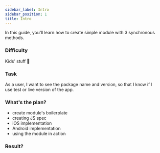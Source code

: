 ```yaml
---
sidebar_label: Intro
sidebar_position: 1
title: Intro
---
```



In this guide, you'll learn how to create simple module with 3 synchronous methods.

### Difficulty

Kids' stuff 👶

### Task

As a user, I want to see the package name and version, so that I know if I use test or live version of the app.

### What's the plan?

- create module's boilerplate
- creating JS spec
- iOS implementation 
- Android implementation
- using the module in action

### Result?

<Result />
